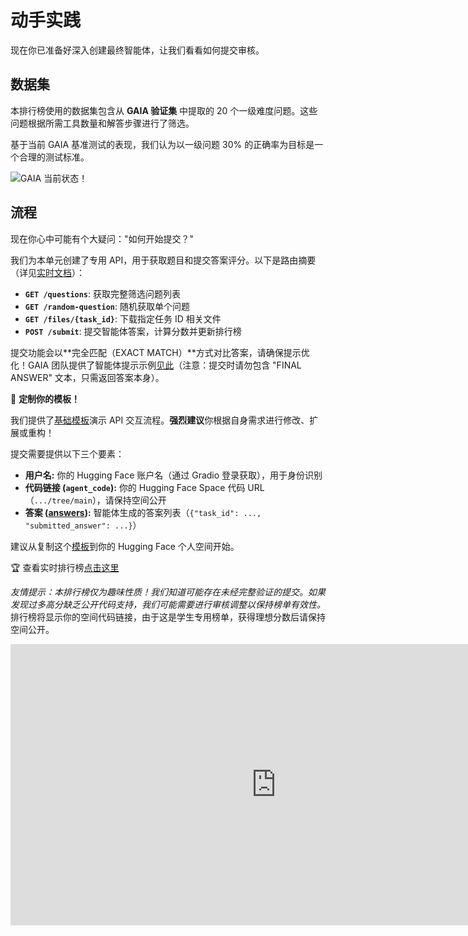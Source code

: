 # 动手实践

现在你已准备好深入创建最终智能体，让我们看看如何提交审核。

## 数据集

本排行榜使用的数据集包含从 **GAIA 验证集** 中提取的 20 个一级难度问题。这些问题根据所需工具数量和解答步骤进行了筛选。

基于当前 GAIA 基准测试的表现，我们认为以一级问题 30% 的正确率为目标是一个合理的测试标准。

<img src="https://huggingface.co/datasets/agents-course/course-images/resolve/main/en/unit4/leaderboard%20GAIA%2024%3A04%3A2025.png" alt="GAIA 当前状态！" />

## 流程

现在你心中可能有个大疑问："如何开始提交？"

我们为本单元创建了专用 API，用于获取题目和提交答案评分。以下是路由摘要（详见[实时文档](https://agents-course-unit4-scoring.hf.space/docs)）：

* **`GET /questions`**: 获取完整筛选问题列表
* **`GET /random-question`**: 随机获取单个问题
* **`GET /files/{task_id}`**: 下载指定任务 ID 相关文件
* **`POST /submit`**: 提交智能体答案，计算分数并更新排行榜

提交功能会以**完全匹配（EXACT MATCH）**方式对比答案，请确保提示优化！GAIA 团队提供了智能体提示示例[见此](https://huggingface.co/spaces/gaia-benchmark/leaderboard)（注意：提交时请勿包含 "FINAL ANSWER" 文本，只需返回答案本身）。

🎨 **定制你的模板！**

我们提供了[基础模板](https://huggingface.co/spaces/agents-course/Final_Assignment_Template)演示 API 交互流程。**强烈建议**你根据自身需求进行修改、扩展或重构！

提交需要提供以下三个要素：
* **用户名:** 你的 Hugging Face 账户名（通过 Gradio 登录获取），用于身份识别
* **代码链接 (`agent_code`):** 你的 Hugging Face Space 代码 URL（`.../tree/main`），请保持空间公开
* **答案 ([answers](file://e:\githubProjects\transformers\src\transformers\data\processors\squad.py#L0-L0)):** 智能体生成的答案列表（`{"task_id": ..., "submitted_answer": ...}`）

建议从复制这个[模板](https://huggingface.co/spaces/agents-course/Final_Assignment_Template)到你的 Hugging Face 个人空间开始。

🏆 查看实时排行榜[点击这里](https://huggingface.co/spaces/agents-course/Students_leaderboard)

*友情提示：本排行榜仅为趣味性质！我们知道可能存在未经完整验证的提交。如果发现过多高分缺乏公开代码支持，我们可能需要进行审核调整以保持榜单有效性。*  
排行榜将显示你的空间代码链接，由于这是学生专用榜单，获得理想分数后请保持空间公开。
<iframe
	src="https://agents-course-students-leaderboard.hf.space"
	frameborder="0"
	width="850"
	height="450"
></iframe>